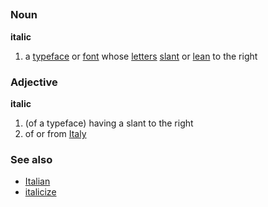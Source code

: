 {{wikipedia}}
=={{en}}==
===Noun===
'''italic'''
#a [[typeface]] or [[font]] whose [[letter]]s [[slant]] or [[lean]] to the right


===Adjective===
'''italic'''
#(of a typeface) having a slant to the right
#of or from [[Italy]]

===See also===
*[[Italian]]
*[[italicize]]